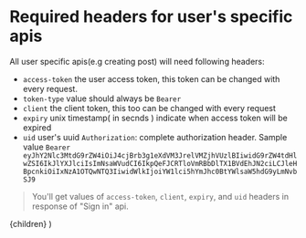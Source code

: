 
# Required headers for user's specific apis

All user specific apis(e.g creating post) will need following headers: 

- `access-token` the user access token, this token can be changed with every request.
- `token-type`  value should always be `Bearer`
- `client` the client token, this too can be changed with every request 
- `expiry` unix timestamp( in secnds ) indicate when access token will be expired
- `uid` user's uuid
`Authorization`: complete authorization header. Sample value `Bearer eyJhY2Nlc3MtdG9rZW4iOiJ4cjBrb3g1eXdVM3JrelVMZjhVUzlBIiwidG9rZW4tdHlwZSI6IkJlYXJlciIsImNsaWVudCI6IkpQeFJCRTloVmRBbDlTX1BVdEhJN2ciLCJleHBpcnkiOiIxNzA1OTQwNTQ3IiwidWlkIjoiYW1lci5hYmJhc0BtYWlsaW5hdG9yLmNvbSJ9`


> You'll get values of `access-token`, `client`, `expiry`, and `uid` headers in response of "Sign in" api.

  <GuideLayout title="Getting started with Quran.com's OAuth2">
    {children}
  </GuideLayout>
)